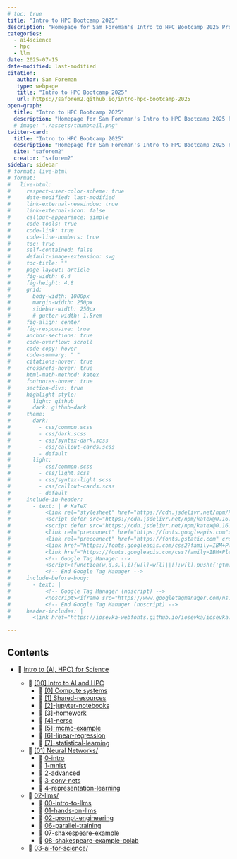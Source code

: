 ```yaml
---
# toc: true
title: "Intro to HPC Bootcamp 2025"
description: "Homepage for Sam Foreman's Intro to HPC Bootcamp 2025 Project"
categories:
  - ai4science
  - hpc
  - llm
date: 2025-07-15
date-modified: last-modified
citation:
   author: Sam Foreman
   type: webpage
   title: "Intro to HPC Bootcamp 2025"
   url: https://saforem2.github.io/intro-hpc-bootcamp-2025
open-graph:
  title: "Intro to HPC Bootcamp 2025"
  description: "Homepage for Sam Foreman's Intro to HPC Bootcamp 2025 Project"
  # image: "./assets/thumbnail.png"
twitter-card:
  title: "Intro to HPC Bootcamp 2025"
  description: "Homepage for Sam Foreman's Intro to HPC Bootcamp 2025 Project"
  site: "saforem2"
  creator: "saforem2"
sidebar: sidebar
# format: live-html
# format:
#   live-html:
#     respect-user-color-scheme: true
#     date-modified: last-modified
#     link-external-newwindow: true
#     link-external-icon: false
#     callout-appearance: simple
#     code-tools: true
#     code-link: true
#     code-line-numbers: true
#     toc: true
#     self-contained: false
#     default-image-extension: svg
#     toc-title: ""
#     page-layout: article
#     fig-width: 6.4
#     fig-height: 4.8
#     grid:
#       body-width: 1000px
#       margin-width: 250px
#       sidebar-width: 250px
#       # gutter-width: 1.5rem
#     fig-align: center
#     fig-responsive: true
#     anchor-sections: true
#     code-overflow: scroll
#     code-copy: hover
#     code-summary: " "
#     citations-hover: true
#     crossrefs-hover: true
#     html-math-method: katex
#     footnotes-hover: true
#     section-divs: true
#     highlight-style:
#       light: github
#       dark: github-dark
#     theme:
#       dark:
#         - css/common.scss
#         - css/dark.scss
#         - css/syntax-dark.scss
#         - css/callout-cards.scss
#         - default
#       light:
#         - css/common.scss
#         - css/light.scss
#         - css/syntax-light.scss
#         - css/callout-cards.scss
#         - default
#     include-in-header:
#       - text: | # KaTeX
#           <link rel="stylesheet" href="https://cdn.jsdelivr.net/npm/katex@0.16.22/dist/katex.min.css" integrity="sha384-5TcZemv2l/9On385z///+d7MSYlvIEw9FuZTIdZ14vJLqWphw7e7ZPuOiCHJcFCP" crossorigin="anonymous">
#           <script defer src="https://cdn.jsdelivr.net/npm/katex@0.16.22/dist/katex.min.js" integrity="sha384-cMkvdD8LoxVzGF/RPUKAcvmm49FQ0oxwDF3BGKtDXcEc+T1b2N+teh/OJfpU0jr6" crossorigin="anonymous"></script>
#           <script defer src="https://cdn.jsdelivr.net/npm/katex@0.16.22/dist/contrib/auto-render.min.js" integrity="sha384-hCXGrW6PitJEwbkoStFjeJxv+fSOOQKOPbJxSfM6G5sWZjAyWhXiTIIAmQqnlLlh" crossorigin="anonymous" onload="renderMathInElement(document.body);"></script>
#           <link rel="preconnect" href="https://fonts.googleapis.com">
#           <link rel="preconnect" href="https://fonts.gstatic.com" crossorigin>
#           <link href="https://fonts.googleapis.com/css2?family=IBM+Plex+Sans:ital,wght@0,100;0,200;0,300;0,400;0,500;0,600;0,700;1,100;1,200;1,300;1,400;1,500;1,600;1,700&family=IBM+Plex+Sans+Condensed:ital,wght@0,400;0,500;0,600;0,700&family=IBM+Plex+Mono:ital,wght@0,100;0,200;0,300;0,400;0,500;0,600;0,700&display=swap" rel="stylesheet">
#           <link href="https://fonts.googleapis.com/css?family=IBM+Plex+Sans&family=IBM+Plex+Sans+Condensed&family=IBM+Plex+Mono&display=swap" rel="stylesheet">
#           <!-- Google Tag Manager -->
#           <script>(function(w,d,s,l,i){w[l]=w[l]||[];w[l].push({'gtm.start':new Date().getTime(),event:'gtm.js'});var f=d.getElementsByTagName(s)[0],j=d.createElement(s),dl=l!='dataLayer'?'&l='+l:'';j.async=true;j.src='https://www.googletagmanager.com/gtm.js?id='+i+dl;f.parentNode.insertBefore(j,f);})(window,document,'script','dataLayer','GTM-TC329HJ');</script>
#           <!-- End Google Tag Manager -->
#     include-before-body:
#       - text: |
#           <!-- Google Tag Manager (noscript) -->
#           <noscript><iframe src="https://www.googletagmanager.com/ns.html?id=GTM-TC329HJ" height="0" width="0" style="display:none;visibility:hidden"></iframe></noscript>
#           <!-- End Google Tag Manager (noscript) -->
#     header-includes: |
#       <link href="https://iosevka-webfonts.github.io/iosevka/iosevka.css" rel="stylesheet">

---
```


## Contents

- 🏡 [Intro to {AI, HPC} for Science](./index.html)

    - 📂 [\[00\] Intro to AI and HPC](00-intro-AI-HPC/index.html)
        - 📄 [\[0\] Compute systems](./00-intro-AI-hpc/0-compute-systems/index.html)
        - 📄 [\[1\] Shared-resources](./00-intro-AI-HPC/1-shared-resources/index.html)
        - 📗 [\[2\]-jupyter-notebooks](./00-intro-AI-hpc/2-jupyter-notebooks/index.html)
        - 📄 [\[3\]-homework](./00-intro-AI-hpc/3-homework/index.html)
        - 📄 [\[4\]-nersc](./00-intro-AI-hpc/4-nersc/index.html)
        - 📗 [\[5\]-mcmc-example](./00-intro-AI-hpc/5-mcmc-example/index.html)
        - 📗 [\[6\]-linear-regression](./00-intro-AI-hpc/6-linear-regression/index.html)
        - 📗 [\[7\]-statistical-learning](./00-intro-AI-hpc/7-statistical-learning/index.html)

    - 📂 [\[01\] Neural Networks/](./01-neural-networks/index.html)
        - 📄 [0-intro](./01-neural-networks/0-intro/index.html)
        - 📗 [1-mnist](./01-neural-networks/1-mnist/index.html)
        - 📄 [2-advanced](./01-neural-networks/2-advanced/index.html)
        - 📗 [3-conv-nets](./01-neural-networks/3-conv-nets/index.html)
        - 📗 [4-representation-learning](./01-neural-networks/4-representation-learning/index.html)

    - 📂 [02-llms/](./02-llms/index.html)
        - 📄 [00-intro-to-llms](./02-llms/00-intro-to-llms/index.html)
        - 📗 [01-hands-on-llms](./02-llms/01-hands-on-llms/index.ipynb)
        - 📄 [02-prompt-engineering](./02-llms/02-prompt-engineering/index.html)
        <!-- - 📄 [03-training-llms](./02-llms/03-training-llms/) -->
        <!-- - 📄 [04-evaluating-llms](./02-llms/03-training-llms/) -->
        <!-- - 📄 []() -->
        - 📗 [06-parallel-training](./02-llms/06-parallel-training/index.html)
        - 📗 [07-shakespeare-example](./02-llms/07-shakespeare-example/index.html)
        - 📗 [08-shakespeare-example-colab](./02-llms/08-shakespeare-example-colab/index.html)

    - 📂 [03-ai-for-science/](./03-ai-for-science/index.html)

<!--

### QMD

- 📂 [00-intro-AI-hpc/](./00-intro-AI-HPC/index.html)
  - 📄 [0-compute-systems](./00-intro-AI-hpc/0-compute-systems/index.html)
  - 📄 [1-shared-resources](./00-intro-AI-HPC/1-shared-resources/)
  - 📗 [2-jupyter-notebooks](./00-intro-AI-hpc/2-jupyter-notebooks/index.html)
  - 📄 [3-homework](./00-intro-AI-hpc/3-homework/index.qmd)
  - 📄 [4-nersc](./00-intro-AI-hpc/4-nersc/index.qmd)
  - 📗 [5-mcmc-example](./00-intro-AI-hpc/5-mcmc-example/index.qmd)
  - 📗 [6-linear-regression](./00-intro-AI-hpc/6-linear-regression/index.qmd)

- 📂 [01-neural-networks/](./01-neural-networks/index.qmd)
  - 📄 [0-intro](./01-neural-networks/0-intro/index.qmd)
  - 📗 [1-mnist](./01-neural-networks/1-mnist/index.qmd)
  - 📄 [2-advanced](./01-neural-networks/2-advanced/index.qmd)
  - 📗 [3-conv-nets](./01-neural-networks/3-conv-nets/index.qmd)
  - 📗 [4-representation-learning](./01-neural-networks/4-representation-learning/index.qmd)

- 📂 [02-llms/](./02-llms/index.qmd)
  - 📄 [0-intro-to-llms](./02-llms/0-intro-to-llms/index.qmd)
  - 📗 [1-hands-on-llms](./02-llms/1-hands-on-llms/index.qmd)
  - 📄 [2-prompt-engineering](./02-llms/2-prompt-engineering/index.qmd)
  - 📄 [3-rag-tutorial](./02-llms/3-rag-tutorial/index.qmd)
  - 📄 [4-evaluating-llms](./02-llms/4-evaluating-llms/index.qmd)
  - 📄 [5-advanced-llms](./02-llms/5-advanced-llms/index.qmd)
  - 📗 [6-parallel-training](./02-llms/6-parallel-training/index.qmd)
  - 📗 [7-shakespeare-example](./02-llms/7-shakespeare-example/index.qmd)
  - 📗 [8-shakespeare-example-colab](./02-llms/8-shakespeare-example-colab/index.ipynbd)

- 📂 [03-ai-for-science/](./03-ai-for-science/index.qmd)

### HTML

-->

